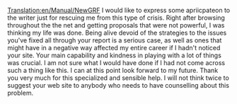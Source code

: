[[Translation:en/Manual/NewGRF]]
I would like to express some apriicpateon to the writer just for rescuing me from this type of crisis. Right after browsing throughout the the net and getting proposals that were not powerful, I was thinking my life was done. Being alive devoid of the strategies to the issues you've fixed all through your report is a serious case, as well as ones that might have in a negative way affected my entire career if I hadn't noticed your site. Your main capability and kindness in playing with a lot of things was crucial. I am not sure what I would have done if I had not come across such a thing like this. I can at this point look forward to my future. Thank you very much for this specialized and sensible help. I will not think twice to suggest your web site to anybody who needs to have counselling about this problem.